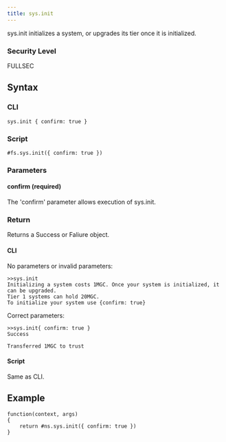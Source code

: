 ```yaml
---
title: sys.init
---
```


sys.init initializes a system, or upgrades its tier once it is initialized.

### Security Level

FULLSEC

## Syntax

### CLI

```
sys.init { confirm: true }
```

### Script

```
#fs.sys.init({ confirm: true })
```

### Parameters

#### confirm (required)

The 'confirm' parameter allows execution of sys.init.

### Return

Returns a Success or Faliure object.

#### CLI

No parameters or invalid parameters:

```
>>sys.init
Initializing a system costs 1MGC. Once your system is initialized, it can be upgraded.
Tier 1 systems can hold 20MGC.
To initialize your system use {confirm: true}
```

Correct parameters:

```
>>sys.init{ confirm: true }
Success

Transferred 1MGC to trust
```

#### Script

Same as CLI.

## Example

```
function(context, args)
{
	return #ns.sys.init({ confirm: true })
}
```
